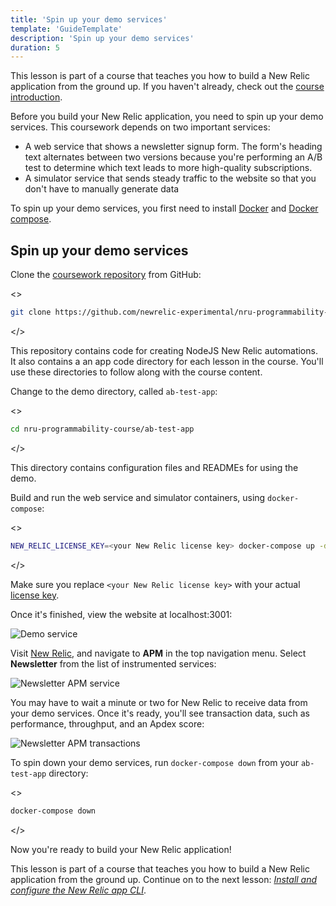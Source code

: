 ```yaml
---
title: 'Spin up your demo services'
template: 'GuideTemplate'
description: 'Spin up your demo services'
duration: 5
---
```


<HideWhenEmbedded>

<Callout variant="course">

This lesson is part of a course that teaches you how to build a New Relic application from the ground up. If you haven't already, check out the [course introduction](/ab-test).

</Callout>

</HideWhenEmbedded>

Before you build your New Relic application, you need to spin up your demo services. This coursework depends on two important services:

- A web service that shows a newsletter signup form. The form's heading text alternates between two versions because you're performing an A/B test to determine which text leads to more high-quality subscriptions.
- A simulator service that sends steady traffic to the website so that you don't have to manually generate data

To spin up your demo services, you first need to install [Docker](https://docs.docker.com/get-docker/) and [Docker compose](https://docs.docker.com/compose/install/).

## Spin up your demo services

<Steps>

<Step>

Clone the [coursework repository](https://github.com/newrelic-experimental/nru-programmability-course) from GitHub:

<>

```sh
git clone https://github.com/newrelic-experimental/nru-programmability-course
```
</>

This repository contains code for creating NodeJS New Relic automations. It also contains a an app code directory for each lesson in the course. You'll use these directories to follow along with the course content.

</Step>

<Step>

Change to the demo directory, called `ab-test-app`:

<>

```sh
cd nru-programmability-course/ab-test-app
```
</>

This directory contains configuration files and READMEs for using the demo.

</Step>

<Step>

Build and run the web service and simulator containers, using `docker-compose`:

<>

```sh
NEW_RELIC_LICENSE_KEY=<your New Relic license key> docker-compose up -d
```
</>

<Callout variant="important">

Make sure you replace `<your New Relic license key>` with your actual [license key](https://docs.newrelic.com/docs/accounts/accounts-billing/account-setup/new-relic-license-key/).

</Callout>

Once it's finished, view the website at localhost:3001:

![Demo service](../../../images/ab-test/demo-service.png)

</Step>

<Step>

Visit [New Relic](https://one.newrelic.com), and navigate to **APM** in the top navigation menu. Select **Newsletter** from the list of instrumented services:

![Newsletter APM service](../../../images/ab-test/newsletter-apm.png)

You may have to wait a minute or two for New Relic to receive data from your demo services. Once it's ready, you'll see transaction data, such as performance, throughput, and an Apdex score:

![Newsletter APM transactions](../../../images/ab-test/newsletter-transactions.png)

</Step>

<Step>

To spin down your demo services, run `docker-compose down` from your `ab-test-app` directory:

<>

```sh
docker-compose down
```
</>

</Step>

</Steps>

Now you're ready to build your New Relic application!

<HideWhenEmbedded>

<Callout variant="course">

This lesson is part of a course that teaches you how to build a New Relic application from the ground up. Continue on to the next lesson: [_Install and configure the New Relic app CLI_](/build-apps/ab-test/install-nr1).

</Callout>

</HideWhenEmbedded>
